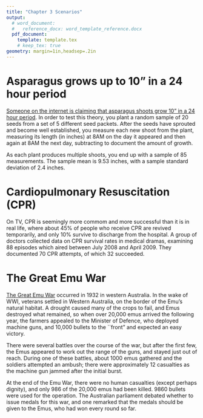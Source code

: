```yaml
---
title: "Chapter 3 Scenarios"
output: 
  # word_document:
  #   reference_docx: word_template_reference.docx
  pdf_document:
    template: template.tex
    # keep_tex: true
geometry: margin=1in,headsep=.2in
---
```



# Asparagus grows up to 10" in a 24 hour period

[Someone on the internet is claiming that asparagus shoots grow 10" in a 24 hour period](
https://www.reddit.com/r/AskReddit/comments/9v1ynv/whats_your_favorite_fun_fact/). In order to test this theory, you plant a random sample of 20 seeds from a set of 5 different seed packets. After the seeds have sprouted and become well established, you measure each new shoot from the plant, measuring its length (in inches) at 8AM on the day it appeared and then again at 8AM the next day, subtracting to document the amount of growth. 

As each plant produces multiple shoots, you end up with a sample of 85 measurements. The sample mean is 9.53 inches, with a sample standard deviation of 2.4 inches.

\begin{enumerate}[itemsep=4em]
\item What is the research question?
\item What is the observational unit?
\item What type of variable is this? Categorical or Quantitative?
\item What are the appropriate symbols for the sample statistic, sample standard deviation, and population statistic for the variable type you chose above?
\item If you were conducting a hypothesis test, what would $H_0$ and $H_A$ be using appropriate mathematical notation?
\item What is the standard error? Show your work, including the formula you used to get your answer.
\item What formula should you use for the confidence interval? \clearpage
\item Calculate the 2SD theory-based confidence interval for this data
\item What is your confidence level? What level of $\alpha$ corresponds to this confidence level?
\item Interpret your confidence interval\\\vspace{4em}
\end{enumerate}

# Cardiopulmonary Resuscitation (CPR)

On TV, CPR is seemingly more commom and more successful than it is in real life, where about 45% of people who receive CPR are revived temporarily, and only 10% survive to discharge from the hospital. A group of doctors collected data on CPR survival rates in medical dramas, examining 88 episodes which aired between July 2008 and April 2009. They documented 70 CPR attempts, of which 32 succeeded.

\begin{enumerate}[itemsep=4em]
\item What is the research question?
\item What is the observational unit?
\item What type of variable is this? Categorical or Quantitative?
\item What are the appropriate symbols for the sample statistic, sample standard deviation, and population statistic for the variable type you chose above?
\item If you were conducting a hypothesis test, what would $H_0$ and $H_A$ be using appropriate mathematical notation?
\item What is your sample statistic?\clearpage
\item What is the standard error? Show your work, including the formula you used to get your answer.
\item What formula should you use for the confidence interval? 
\item Calculate the 2SD theory-based confidence interval for this data
\item What is your confidence level? What level of $\alpha$ corresponds to this confidence level?
\item Interpret your confidence interval\\\vspace{4em}
\end{enumerate}

# The Great Emu War
[The Great Emu War](http://www.todayifoundout.com/index.php/2014/01/great-emu-war-1932/) occurred in 1932 in western Australia. In the wake of WWI, veterans settled in Western Australia, on the border of the Emu's natural habitat. A drought caused many of the crops to fail, and Emus destroyed what remained, so when over 20,000 emus arrived the following year, the farmers appealed to the Minister of Defence, who deployed machine guns, and 10,000 bullets to the ``front" and expected an easy victory. 

There were several battles over the course of the war, but after the first few, the Emus appeared to work out the range of the guns, and stayed just out of reach. During one of these battles, about 1000 emus gathered and the soldiers attempted an ambush; there were approximately 12 casualties as the machine gun jammed after the initial burst. 

At the end of the Emu War, there were no human casualties (except perhaps dignity), and only 986 of the 20,000 emus had been killed. 9860 bullets were used for the operation. The Australian parliament debated whether to issue medals for this war, and one remarked that the medals should be given to the Emus, who had won every round so far. 

\begin{enumerate}
\item Suppose you want to establish the Emu casualty rate and compare it to the casualty rate of other Australian army operations. You decide to use the casualty rate from the entire war as your sample.
  \begin{enumerate}[itemsep=4em]
  \item What is the observational unit?
  \item What is the population? (Hint: What are you hoping to compare your sample statistic to?)
  \item What type of variable is this - Categorical or Quantitative?
  \item What is the statistic of interest (proportion, mean, other quantity)?
  \item What is your sample statistic?
  \item What is your standard error? Show your work, including the formula you used to get your answer.
  \item Calculate the 2SD theory-based confidence interval for your data
  \item What is your confidence level?
  \item Interpret your confidence interval in the context of the problem. 
  \item What would you expect to change if you had used the statistics from one of the first battles, where there were 12 casualties of around 1000 estimated birids?
  \item As the Emus could not return fire effectively, we might estimate the casualty rate for Australian soldiers by using the rate from the most recent world war. In World War I, approximately 349,000 Australian men enlisted, with 61,966 casualties. How does the casualty rate for the Emus during the ``Great War" compare to the casualty rate for the Australian soldiers during WWI?\\\vspace{4em}
  \end{enumerate}

\item something about bullets - 5 bullets to one emu killed?

\end{enumerate}

